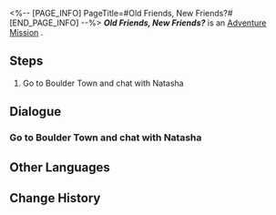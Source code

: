 <%-- [PAGE_INFO]
PageTitle=#Old Friends, New Friends?#
[END_PAGE_INFO] --%>
{{Stub|Dialogue.}}
{{Mission Infobox
|id            = 8024201
|title         = 
|image         = <!--Mission Old Friends, New Friends?.png-->
|type          = Adventure
|event_name    = 
|chapter       = 
|requirements  = [[Trailblaze Mission]] ''[[Silent Galaxy]]'' completed
|summary       = <!--official mission summary from Fate's Atlas-->
|characters    = Trailblazer
|startLocation = [[<!--starting world-->]] - [[<!--starting area-->]]
|world         = <!--starting world-->
|area          = <!--starting area-->
|prev          = 
|next          = 
|rewards       = Credit*5,000
}}
'''''Old Friends, New Friends?''''' is an [[Adventure Mission]]<!--in [world]-->.

==Steps==
# Go to Boulder Town and chat with Natasha

<!--
==Gameplay Notes==

--><!--
==Trial Character==

-->
==Dialogue==
{{Stub Dialogue}}
===Go to Boulder Town and chat with Natasha===
{{Mission Description|type=adventure|location=<!--to be added-->|Natasha needs your help with the recent cases of an unknown creature attacking people in Belobog. Seek her out to learn about the situation.}}
{{Dialogue Start}}
:{{tx}}
{{Dialogue End}}

==Other Languages==
{{Other Languages
|en   = Old Friends, New Friends?
|zhs  = 老朋友，新朋友？
|zht  = 老朋友，新朋友？
|ja   = 古い友人、新しい友人？
|ko   = 오랜 친구, 새 친구?
|es   = ¿Nuevos y viejos amigos?
|fr   = Anciens et nouveaux amis
|ru   = Старые друзья, новые друзья?
|th   = เพื่อนเก่า เพื่อนใหม่?
|vi   = Bạn Cũ, Bạn Mới?
|de   = Alte Freunde, neue Freunde?
|id   = Teman Lama, Teman Baru?
|pt   = Velhos Amigos, Novos Amigos?
}}

==Change History==
{{Change History|2.4}}
